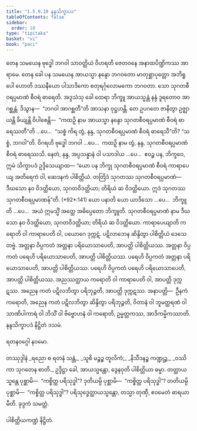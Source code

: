 ```yaml
---
title: "1.5.9.10 နန္ဒသိက္ခာပဒ"
tableOfContents: false
sidebar:
  order: 10
type: "tipitaka"
basket: "vi"
book: "paci"
---
```



<DynamicBreadcrumb />

<Division number="547" book="paci" e="ch" v="2" p="225">

<Paragraph number="1585" book="paci">
တေန သမယေန ဗုဒ္ဓေါ ဘဂဝါ သာဝတ္ထိယံ ဝိဟရတိ ဇေတဝနေ အနာထပိဏ္ဍိကဿ အာရာမေ. တေန ခေါ ပန သမယေန အာယသ္မာ နန္ဒော ဘဂဝတော မာတုစ္ဆာပုတ္တော အဘိရူပေါ ဟောတိ ဒဿနီယော ပါသာဒိကော စတုရင်္ဂုလောမကော ဘဂဝတာ. သော သုဂတစီဝရပ္ပမာဏံ စီဝရံ ဓာရေတိ. အဒ္ဒသံသု ခေါ ထေရာ ဘိက္ခူ အာယသ္မန္တံ နန္ဒံ ဒူရတောဝ အာဂစ္ဆန္တံ. ဒိသွာန—  “ဘဂဝါ အာဂစ္ဆတီ”တိ အာသနာ ဝုဋ္ဌဟန္တိ.
</Paragraph>

<Paragraph number="1586" book="paci">
တေ ဥပဂတေ ဇာနိတွာ ဥဇ္ဈာယန္တိ ခိယျန္တိ ဝိပါစေန္တိ—  “ကထဉှိ နာမ အာယသ္မာ နန္ဒော သုဂတစီဝရပ္ပမာဏံ စီဝရံ ဓာရေဿတီ”တိ …ပေ…  “သစ္စံ ကိရ တွံ, နန္ဒ, သုဂတစီဝရပ္ပမာဏံ စီဝရံ ဓာရေသီ”တိ? “သစ္စံ, ဘဂဝါ”တိ. ဝိဂရဟိ ဗုဒ္ဓေါ ဘဂဝါ …ပေ…  ကထဉှိ နာမ တွံ, နန္ဒ, သုဂတစီဝရပ္ပမာဏံ စီဝရံ ဓာရေဿသိ. နေတံ, နန္ဒ, အပ္ပသန္နာနံ ဝါ ပသာဒါယ …ပေ…  ဧဝဉ္စ ပန, ဘိက္ခဝေ, ဣမံ သိက္ခာပဒံ ဥဒ္ဒိသေယျာထ—
</Paragraph>

</Division>
<Division number="548" book="paci" e="ch" v="2" p="225">

<Paragraph number="1587" book="paci">
<Emphasis>“ယော ပန ဘိက္ခု သုဂတစီဝရပ္ပမာဏံ စီဝရံ ကာရာပေယျ အတိရေကံ ဝါ, ဆေဒနကံ ပါစိတ္တိယံ. တတြိဒံ သုဂတဿ သုဂတစီဝရပ္ပမာဏံ—  ဒီဃသော နဝ ဝိဒတ္ထိယော, သုဂတဝိဒတ္ထိယာ; တိရိယံ ဆ ဝိဒတ္ထိယော. ဣဒံ သုဂတဿ သုဂတစီဝရပ္ပမာဏန်”</Emphasis>တိ. (*92*:<Emphasis>141</Emphasis>)
</Paragraph>

</Division>
<Division number="549" book="paci" e="ch" v="2" p="225">

<Paragraph number="1588" book="paci">
<Emphasis>ယော ပနာ</Emphasis>တိ ယော ယာဒိသော …ပေ…  <Emphasis>ဘိက္ခူ</Emphasis>တိ …ပေ…  အယံ ဣမသ္မိံ အတ္ထေ အဓိပ္ပေတော ဘိက္ခူတိ.
</Paragraph>

<Paragraph number="1589" book="paci">
<Emphasis>သုဂတစီဝရပ္ပမာဏံ</Emphasis> နာမ ဒီဃသော နဝ ဝိဒတ္ထိယော, သုဂတဝိဒတ္ထိယာ; တိရိယံ ဆ ဝိဒတ္ထိယော.
</Paragraph>

<Paragraph number="1590" book="paci">
<Emphasis>ကာရာပေယျာ</Emphasis>တိ ကရောတိ ဝါ ကာရာပေတိ ဝါ, ပယောဂေ ဒုက္ကဋံ. ပဋိလာဘေန ဆိန္ဒိတွာ ပါစိတ္တိယံ ဒေသေတဗ္ဗံ.
</Paragraph>

</Division>
<Division number="550" book="paci" e="ch" v="2" p="226">

<Paragraph number="1591" book="paci">
အတ္တနာ ဝိပ္ပကတံ အတ္တနာ ပရိယောသာပေတိ, အာပတ္တိ ပါစိတ္တိယဿ. အတ္တနာ ဝိပ္ပကတံ ပရေဟိ ပရိယောသာပေတိ, အာပတ္တိ ပါစိတ္တိယဿ. ပရေဟိ ဝိပ္ပကတံ အတ္တနာ ပရိယောသာပေတိ, အာပတ္တိ ပါစိတ္တိယဿ. ပရေဟိ ဝိပ္ပကတံ ပရေဟိ ပရိယောသာပေတိ, အာပတ္တိ ပါစိတ္တိယဿ.
</Paragraph>

<Paragraph number="1592" book="paci">
အညဿတ္ထာယ ကရောတိ ဝါ ကာရာပေတိ ဝါ, အာပတ္တိ ဒုက္ကဋဿ. အညေန ကတံ ပဋိလဘိတွာ ပရိဘုဉ္ဇတိ, အာပတ္တိ ဒုက္ကဋဿ.
</Paragraph>

</Division>
<Division number="551" book="paci" e="ch" v="2" p="226">

<Paragraph number="1593" book="paci">
အနာပတ္တိ—  ဦနကံ ကရောတိ, အညေန ကတံ ပဋိလဘိတွာ ဆိန္ဒိတွာ ပရိဘုဉ္ဇတိ, ဝိတာနံ ဝါ ဘူမတ္ထရဏံ ဝါ သာဏိပါကာရံ ဝါ ဘိသိံ ဝါ ဗိဗ္ဗောဟနံ ဝါ ကရောတိ, ဥမ္မတ္တကဿ, အာဒိကမ္မိကဿာတိ.

</Paragraph>
</Division>

<Paragraph number="1594" type="center" book="paci">
နန္ဒသိက္ခာပဒံ နိဋ္ဌိတံ ဒသမံ.

  
ရတနဝဂ္ဂေါ နဝမော.



</Paragraph>

<Paragraph number="1595" type="center" book="paci">
တဿုဒ္ဒါနံ


</Paragraph>

<Paragraph number="1596" type="verses" book="paci">
_ရညော စ ရတနံ သန္တံ,_  
_သူစိ မဉ္စဉ္စ တူလိကံ;_  
_နိသီဒနဉ္စ ကဏ္ဍုဉ္စ,_  
_ဝဿိကာ သုဂတေန စာတိ._  

</Paragraph>

<Paragraph number="1597" book="paci">
ဥဒ္ဒိဋ္ဌာ ခေါ, အာယသ္မန္တော, ဒွေနဝုတိ ပါစိတ္တိယာ ဓမ္မာ. တတ္ထာယသ္မန္တေ ပုစ္ဆာမိ—  “ကစ္စိတ္ထ ပရိသုဒ္ဓါ”? ဒုတိယမ္ပိ ပုစ္ဆာမိ—  “ကစ္စိတ္ထ ပရိသုဒ္ဓါ”? တတိယမ္ပိ ပုစ္ဆာမိ—  “ကစ္စိတ္ထ ပရိသုဒ္ဓါ”? ပရိသုဒ္ဓေတ္ထာယသ္မန္တော, တသ္မာ တုဏှီ, ဧဝမေတံ ဓာရယာမီတိ.

</Paragraph>

<Paragraph number="1598" type="center" book="paci">
ခုဒ္ဒကံ သမတ္တံ.

  
ပါစိတ္တိယကဏ္ဍံ နိဋ္ဌိတံ.
</Paragraph>